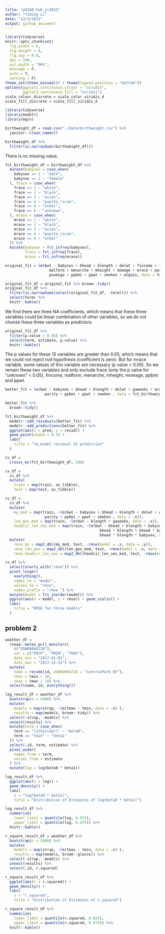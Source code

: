 ```yaml
---
title: "p8108_hw6_yl4925"
author: "Yiming Li"
date: "12/3/2021"
output: github_document
---
```


```r
library(tidyverse)
knitr::opts_chunk$set(
  fig.width = 6,
  fig.height = 8, 
  fig.asp = 0.8,
  dpi = 200,
  out.width = "90%",
  message = F,
  echo = T,
  warning = F)
theme_set(theme_minimal() + theme(legend.position = "bottom"))
options(ggplot2.continuous.colour = "viridis",
        ggplot2.continuous.fill = "viridis")
scale_colour_discrete = scale_color_viridis_d
scale_fill_discrete = scale_fill_viridis_d
```

```r
library(tidyverse)
library(modelr)
library(mgcv)
```

```r
birthweight_df = read.csv("./data/birthweight.csv") %>% 
  janitor::clean_names() 
```

```r
birthweight_df %>% 
  filter(is.na(rowSums(birthweight_df)))
```
There is no missing value.

```r
fct_birthweight_df = birthweight_df %>% 
  mutate(babysex = case_when(
    babysex == 1 ~ "male",
    babysex == 2 ~ "female"
  ), frace = case_when(
    frace == 1 ~ "white",
    frace == 2 ~ "black",
    frace == 3 ~ "asian",
    frace == 4 ~ "puerto_rican",
    frace == 8 ~ "other",
    frace == 9 ~ "unknown",
  ), mrace = case_when(
    mrace == 1 ~ "white",
    mrace == 2 ~ "black",
    mrace == 3 ~ "asian",
    mrace == 4 ~ "puerto_rican",
    mrace == 8 ~ "other"
  )) %>% 
  mutate(babysex = fct_infreq(babysex), 
         frace = fct_infreq(frace),
         mrace = fct_infreq(mrace))
```

```r
original_fit = lm(bwt ~ babysex + bhead + blength + delwt + fincome + frace + gaweeks + 
                    malform + menarche + mheight + momage + mrace + parity + pnumlbw + 
                    pnumsga + ppbmi + ppwt + smoken + wtgain, data = fct_birthweight_df)
```

```r
original_fit_df = original_fit %>% broom::tidy() 
original_fit_df %>% 
  filter(is.na(rowSums(select(original_fit_df, -term)))) %>% 
  select(term) %>% 
  knitr::kable()
```
We find there are three NA coefficients, which means that these three variables could be linear combination of other variables, so we do not choose these three variables as predictors.

```r
original_fit_df %>% 
  filter(p.value > 0.05) %>% 
  select(term, estimate, p.value) %>% 
  knitr::kable()
```
The p values for these 13 variables are greater than 0.05, which means that we could not reject null hypothesis (coefficient is zero). But for mrace variable, some values of this variable are necessary (p value < 0.05). So we remain these two variables and only exclude frace (only the p value for "unknown" < 0.05), fincome, malform, menarche, mheight, momage, ppbmi and ppwt.

```r
better_fit = lm(bwt ~ babysex + bhead + blength + delwt + gaweeks + mrace + 
                  parity + ppbmi + ppwt + smoken , data = fct_birthweight_df)
```

```r
better_fit %>% 
  broom::tidy()
```

```r
fct_birthweight_df %>% 
  modelr::add_residuals(better_fit) %>% 
  modelr::add_predictions(better_fit) %>% 
  ggplot(aes(x = pred, y = resid)) + 
  geom_point(alpha = 0.5) + 
  labs(
    title = "lm_model residual VS prediction"
  )
```

```r
cv_df = 
  crossv_mc(fct_birthweight_df, 100) 
```

```r
cv_df =
  cv_df %>% 
  mutate(
    train = map(train, as_tibble),
    test = map(test, as_tibble))
```

```r
cv_df = 
  cv_df %>% 
  mutate(
    my_mod = map(train, ~lm(bwt ~ babysex + bhead + blength + delwt + gaweeks + mrace + 
                  parity + ppbmi + ppwt + smoken , data = .x)),
    len_ges_mod = map(train, ~lm(bwt ~ blength + gaweeks, data = .x)),
    headcir_len_sex_mod = map(train, ~lm(bwt ~ bhead + blength + babysex + 
                                           bhead * blength + bhead * babysex + blength * babysex + 
                                           bhead * blength * babysex, data = .x))) %>% 
  mutate(
    rmse_my = map2_dbl(my_mod, test, ~rmse(model = .x, data = .y)),
    rmse_len_ges = map2_dbl(len_ges_mod, test, ~rmse(model = .x, data = .y)),
    rmse_headcir_len_sex = map2_dbl(headcir_len_sex_mod, test, ~rmse(model = .x, data = .y)))
```

```r
cv_df %>% 
  select(starts_with("rmse")) %>% 
  pivot_longer(
    everything(),
    names_to = "model", 
    values_to = "rmse",
    names_prefix = "rmse_") %>% 
  mutate(model = fct_inorder(model)) %>% 
  ggplot(aes(x = model, y = rmse)) + geom_violin() +
  labs(
    title = "RMSE for three models"
  )
```

## problem 2

```r
weather_df = 
  rnoaa::meteo_pull_monitors(
    c("USW00094728"),
    var = c("PRCP", "TMIN", "TMAX"), 
    date_min = "2017-01-01",
    date_max = "2017-12-31") %>%
  mutate(
    name = recode(id, USW00094728 = "CentralPark_NY"),
    tmin = tmin / 10,
    tmax = tmax / 10) %>%
  select(name, id, everything())
```

```r
log_result_df = weather_df %>% 
  bootstrap(n = 5000) %>% 
  mutate(
    models = map(strap, ~lm(tmax ~ tmin, data = .x) ),
    results = map(models, broom::tidy)) %>% 
  select(-strap, -models) %>% 
  unnest(results) %>% 
  mutate(term = case_when(
    term == "(Intercept)" ~ "beta0",
    term == "tmin" ~ "beta1"
  )) %>% 
  select(.id, term, estimate) %>% 
  pivot_wider(
    names_from = term,
    values_from = estimate
  ) %>% 
  mutate(log = log(beta0 * beta1))
```

```r
log_result_df %>% 
  ggplot(aes(x = log)) +
  geom_density() +
  labs(
    x = "log(beta0 * beta1)",
    title = "Distribution of Estimates of log(beta0 * beta1)")
```
```r
log_result_df %>% 
  summarize(
    lower_limit = quantile(log, 0.025),
    upper_limit = quantile(log, 0.975)) %>% 
  knitr::kable()
```

```r
r_square_result_df = weather_df %>% 
  bootstrap(n = 5000) %>% 
  mutate(
    models = map(strap, ~lm(tmax ~ tmin, data = .x) ),
    results = map(models, broom::glance)) %>% 
  select(-strap, -models) %>% 
  unnest(results) %>% 
  select(.id, r.squared)
```

```r
r_square_result_df %>% 
  ggplot(aes(x = r.squared)) +
  geom_density() +
  labs(
    x = "r_squared",
    title = "Distribution of Estimates of r_squared")
```
```r
r_square_result_df %>% 
  summarize(
    lower_limit = quantile(r.squared, 0.025),
    upper_limit = quantile(r.squared, 0.975)) %>% 
  knitr::kable()
```

